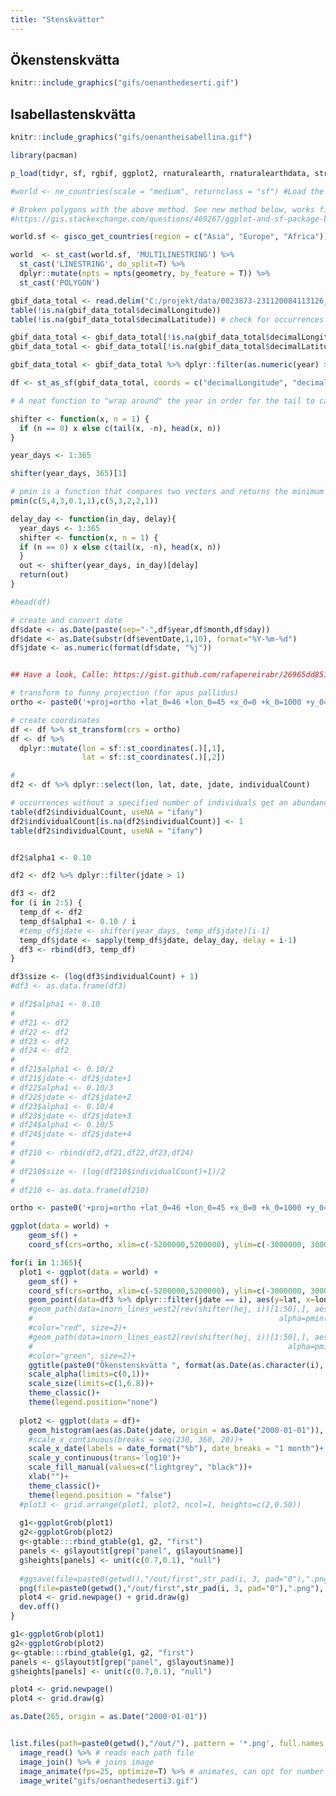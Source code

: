 ```yaml
---
title: "Stenskvättor"
---
```


## Ökenstenskvätta

```r

knitr::include_graphics("gifs/oenanthedeserti.gif")

```


## Isabellastenskvätta

```r

knitr::include_graphics("gifs/oenantheisabellina.gif")

```




```r

library(pacman)

p_load(tidyr, sf, rgbif, ggplot2, rnaturalearth, rnaturalearthdata, stringr, zoo, magick, giscoR, mapview, gridExtra, scales, grid, gtable)

#world <- ne_countries(scale = "medium", returnclass = "sf") #Load the background map

# Broken polygons with the above method. See new method below, works fine. 
#https://gis.stackexchange.com/questions/469267/ggplot-and-sf-package-broken-polygons-after-projection

world.sf <- gisco_get_countries(region = c("Asia", "Europe", "Africa"))

world  <- st_cast(world.sf, 'MULTILINESTRING') %>%
  st_cast('LINESTRING', do_split=T) %>%
  dplyr::mutate(npts = npts(geometry, by_feature = T)) %>%
  st_cast('POLYGON')
```


```r

gbif_data_total <- read.delim("C:/projekt/data/0023873-231120084113126_oenanthe_deserti.csv")
table(!is.na(gbif_data_total$decimalLongitude))
table(!is.na(gbif_data_total$decimalLatitude)) # check for occurrences without coordinates

gbif_data_total <- gbif_data_total[!is.na(gbif_data_total$decimalLongitude),]
gbif_data_total <- gbif_data_total[!is.na(gbif_data_total$decimalLatitude),] # remove occurrences without coordinates

gbif_data_total <- gbif_data_total %>% dplyr::filter(as.numeric(year) >= 1990)


```


```r

df <- st_as_sf(gbif_data_total, coords = c("decimalLongitude", "decimalLatitude"), crs=4326) # convert to sf object

```


```r

# A neat function to "wrap around" the year in order for the tail to carry over day 0. 

shifter <- function(x, n = 1) {
  if (n == 0) x else c(tail(x, -n), head(x, n))
}

year_days <- 1:365

shifter(year_days, 365)[1]

# pmin is a function that compares two vectors and returns the minimum value for each position.
pmin(c(5,4,3,0.1,1),c(5,3,2,2,1))

delay_day <- function(in_day, delay){
  year_days <- 1:365
  shifter <- function(x, n = 1) {
  if (n == 0) x else c(tail(x, -n), head(x, n))
  }
  out <- shifter(year_days, in_day)[delay]
  return(out)
}

```



```r
#head(df)

# create and convert date
df$date <- as.Date(paste(sep="-",df$year,df$month,df$day))
df$date <- as.Date(substr(df$eventDate,1,10), format="%Y-%m-%d")
df$jdate <- as.numeric(format(df$date, "%j"))


## Have a look, Calle: https://gist.github.com/rafapereirabr/26965dd851debad32ad2e659024ba451

# transform to funny projection (for apus pallidus)
ortho <- paste0('+proj=ortho +lat_0=46 +lon_0=45 +x_0=0 +k_0=1000 +y_0=0 +a=6371000 +b=6371000 +units=m +no_defs')

# create coordinates
df <- df %>% st_transform(crs = ortho)
df <- df %>%
  dplyr::mutate(lon = sf::st_coordinates(.)[,1],
                lat = sf::st_coordinates(.)[,2])

# 
df2 <- df %>% dplyr::select(lon, lat, date, jdate, individualCount)

# occurrences without a specified number of individuals get an abundance of 1. 
table(df2$individualCount, useNA = "ifany")
df2$individualCount[is.na(df2$individualCount)] <- 1
table(df2$individualCount, useNA = "ifany")


df2$alpha1 <- 0.10

df2 <- df2 %>% dplyr::filter(jdate > 1)

df3 <- df2
for (i in 2:5) {
  temp_df <- df2
  temp_df$alpha1 <- 0.10 / i
  #temp_df$jdate <- shifter(year_days, temp_df$jdate)[i-1]
  temp_df$jdate <- sapply(temp_df$jdate, delay_day, delay = i-1)
  df3 <- rbind(df3, temp_df)
}

df3$size <- (log(df3$individualCount) + 1)
#df3 <- as.data.frame(df3)

# df2$alpha1 <- 0.10
# 
# df21 <- df2
# df22 <- df2
# df23 <- df2
# df24 <- df2
# 
# df21$alpha1 <- 0.10/2
# df21$jdate <- df2$jdate+1
# df22$alpha1 <- 0.10/3
# df22$jdate <- df2$jdate+2
# df23$alpha1 <- 0.10/4
# df23$jdate <- df2$jdate+3
# df24$alpha1 <- 0.10/5
# df24$jdate <- df2$jdate+4
# 
# df210 <- rbind(df2,df21,df22,df23,df24)
# 
# df210$size <- (log(df210$individualCount)+1)/2
# 
# df210 <- as.data.frame(df210)


```


```r
ortho <- paste0('+proj=ortho +lat_0=46 +lon_0=45 +x_0=0 +k_0=1000 +y_0=0 +a=6371000 +b=6371000 +units=m +no_defs')

ggplot(data = world) +
    geom_sf() +
    coord_sf(crs=ortho, xlim=c(-5200000,5200000), ylim=c(-3000000, 3000000))

for(i in 1:365){
  plot1 <- ggplot(data = world) +
    geom_sf() +
    coord_sf(crs=ortho, xlim=c(-5200000,5200000), ylim=c(-3000000, 3000000))+
    geom_point(data=df3 %>% dplyr::filter(jdate == i), aes(y=lat, x=lon, alpha=alpha1, size=size*2), color="mediumblue")+
    #geom_path(data=inorn_lines_west2[rev(shifter(hej, i))[1:50],], aes(x=lon_mean2, y=lat_mean2, 
    #                                                       alpha=pmin(seq(1,0,length.out=50),n_alpha)), #this function compares a 50-part sequence from 1 to 0, and a transformed sample size value that ranges from 1 to 0, and picks the lowest one. 
    #color="red", size=2)+
    #geom_path(data=inorn_lines_east2[rev(shifter(hej, i))[1:50],], aes(x=lon_mean2, y=lat_mean2,
    #                                                         alpha=pmin(seq(1,0,length.out=50),n_alpha)), 
    #color="green", size=2)+
    ggtitle(paste0("Ökenstenskvätta ", format(as.Date(as.character(i), "%j"),"%d %b")))+
    scale_alpha(limits=c(0,1))+
    scale_size(limits=c(1,6.8))+
    theme_classic()+
    theme(legend.position="none")
  
  plot2 <- ggplot(data = df)+
    geom_histogram(aes(as.Date(jdate, origin = as.Date("2000-01-01")), fill = jdate == i), binwidth=1)+
    #scale_x_continuous(breaks = seq(230, 360, 20))+
    scale_x_date(labels = date_format("%b"), date_breaks = "1 month")+
    scale_y_continuous(trans='log10')+
    scale_fill_manual(values=c("lightgrey", "black"))+
    xlab("")+
    theme_classic()+
    theme(legend.position = "false")
  #plot3 <- grid.arrange(plot1, plot2, ncol=1, heights=c(2,0.50))
  
  g1<-ggplotGrob(plot1)
  g2<-ggplotGrob(plot2)
  g<-gtable:::rbind_gtable(g1, g2, "first")
  panels <- g$layout$t[grep("panel", g$layout$name)]
  g$heights[panels] <- unit(c(0.7,0.1), "null")
  
  #ggsave(file=paste0(getwd(),"/out/first",str_pad(i, 3, pad="0"),".png"), plot=plot4, width=6, height=5)
  png(file=paste0(getwd(),"/out/first",str_pad(i, 3, pad="0"),".png"), width=700, height=600)
  plot4 <- grid.newpage() + grid.draw(g)
  dev.off()
}

g1<-ggplotGrob(plot1)
g2<-ggplotGrob(plot2)
g<-gtable:::rbind_gtable(g1, g2, "first")
panels <- g$layout$t[grep("panel", g$layout$name)]
g$heights[panels] <- unit(c(0.7,0.1), "null")

plot4 <- grid.newpage()
plot4 <- grid.draw(g)

as.Date(265, origin = as.Date("2000-01-01"))



```

```r

list.files(path=paste0(getwd(),"/out/"), pattern = '*.png', full.names = TRUE) %>% 
  image_read() %>% # reads each path file
  image_join() %>% # joins image
  image_animate(fps=25, optimize=T) %>% # animates, can opt for number of loops
  image_write("gifs/oenanthedeserti3.gif")

```








